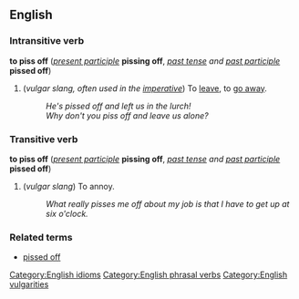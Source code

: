 ==English==
[[Category:English idioms]]
===Intransitive verb===
'''to piss off''' (''[[present participle]]'' '''pissing off''', ''[[past tense]] and [[past participle]]'' '''pissed off''')

#(''vulgar slang, often used in the [[imperative]]'') To [[leave]], to [[go away]].
#:''He's pissed off and left us in the lurch!''
#:''Why don't you piss off and leave us alone?''

===Transitive verb===
'''to piss off''' (''[[present participle]]'' '''pissing off''', ''[[past tense]] and [[past participle]]'' '''pissed off''')

#(''vulgar slang'') To annoy.
#:''What really pisses me off about my job is that I have to get up at six o'clock.''

===Related terms===
*[[pissed off]]

[[Category:English phrasal verbs]]
[[Category:English vulgarities]]